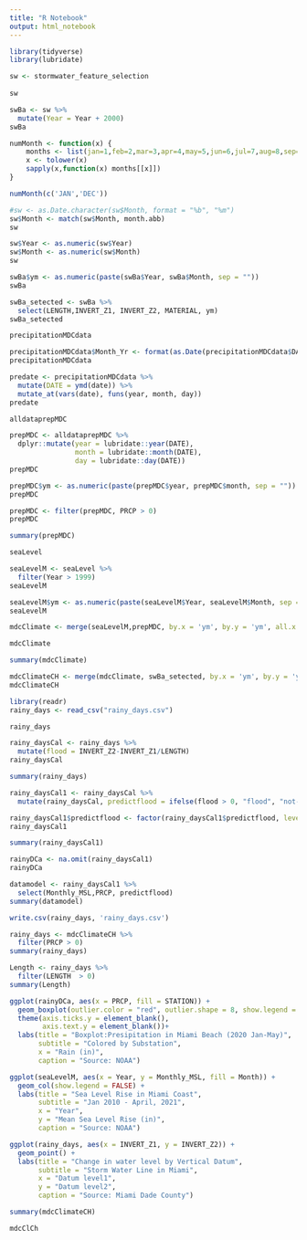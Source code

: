 ---
title: "R Notebook"
output: html_notebook
---

```{r}
library(tidyverse)
library(lubridate)
```



```{r}
sw <- stormwater_feature_selection
  
sw
```





```{r}
swBa <- sw %>% 
  mutate(Year = Year + 2000)
swBa
```



```{r}
numMonth <- function(x) {
    months <- list(jan=1,feb=2,mar=3,apr=4,may=5,jun=6,jul=7,aug=8,sep=9,oct=10,nov=11,dec=12)
    x <- tolower(x)
    sapply(x,function(x) months[[x]])
}

numMonth(c('JAN','DEC'))
```
```{r}
#sw <- as.Date.character(sw$Month, format = "%b", "%m")
sw$Month <- match(sw$Month, month.abb)
sw
```
```{r}
sw$Year <- as.numeric(sw$Year)
sw$Month <- as.numeric(sw$Month)
sw
```

```{r}
swBa$ym <- as.numeric(paste(swBa$Year, swBa$Month, sep = ""))
swBa
```

```{r}
swBa_setected <- swBa %>% 
  select(LENGTH,INVERT_Z1, INVERT_Z2, MATERIAL, ym)
swBa_setected

```



```{r}
precipitationMDCdata
```
```{r}
precipitationMDCdata$Month_Yr <- format(as.Date(precipitationMDCdata$DATE), "%Y-%m")
precipitationMDCdata

```

```{r}
predate <- precipitationMDCdata %>% 
  mutate(DATE = ymd(date)) %>% 
  mutate_at(vars(date), funs(year, month, day))
predate 
```

```{r}
alldataprepMDC
```




```{r}
prepMDC <- alldataprepMDC %>% 
  dplyr::mutate(year = lubridate::year(DATE),
                month = lubridate::month(DATE),
                day = lubridate::day(DATE))
prepMDC
```

```{r}
prepMDC$ym <- as.numeric(paste(prepMDC$year, prepMDC$month, sep = ""))
prepMDC
```
```{r}
prepMDC <- filter(prepMDC, PRCP > 0)
prepMDC
```

```{r}
summary(prepMDC)
```


```{r}
seaLevel
```


```{r}
seaLevelM <- seaLevel %>% 
  filter(Year > 1999)
seaLevelM
```




```{r}
seaLevelM$ym <- as.numeric(paste(seaLevelM$Year, seaLevelM$Month, sep = ""))
seaLevelM
```

```{r}
mdcClimate <- merge(seaLevelM,prepMDC, by.x = 'ym', by.y = 'ym', all.x = TRUE, all.y = TRUE)
```

```{r}
mdcClimate
```


```{r}
summary(mdcClimate)
```

```{r}
mdcClimateCH <- merge(mdcClimate, swBa_setected, by.x = 'ym', by.y = 'ym', all.x = TRUE, all.y = TRUE)
mdcClimateCH
```

```{r}
library(readr)
rainy_days <- read_csv("rainy_days.csv")
```


```{r}
rainy_days
```

```{r}
rainy_daysCal <- rainy_days %>% 
  mutate(flood = INVERT_Z2-INVERT_Z1/LENGTH)
rainy_daysCal
```
```{r}
summary(rainy_days)
```
```{r}
rainy_daysCal1 <- rainy_daysCal %>% 
  mutate(rainy_daysCal, predictflood = ifelse(flood > 0, "flood", "not-flood"))
```

```{r}
rainy_daysCal1$predictflood <- factor(rainy_daysCal1$predictflood, levels = c('flood', 'not-flood'))
rainy_daysCal1
```

```{r}
summary(rainy_daysCal1)
```

```{r}
rainyDCa <- na.omit(rainy_daysCal1)
rainyDCa
```


```{r}
datamodel <- rainy_daysCal1 %>% 
  select(Monthly_MSL,PRCP, predictflood)
summary(datamodel)
```


```{r}
write.csv(rainy_days, 'rainy_days.csv')
```


```{r}
rainy_days <- mdcClimateCH %>%
  filter(PRCP > 0)
summary(rainy_days)
```

```{r}
Length <- rainy_days %>%
  filter(LENGTH  > 0)
summary(Length)
```


```{r}
ggplot(rainyDCa, aes(x = PRCP, fill = STATION)) +
  geom_boxplot(outlier.color = "red", outlier.shape = 8, show.legend = FALSE) +
  theme(axis.ticks.y = element_blank(),
        axis.text.y = element_blank())+
  labs(title = "Boxplot:Presipitation in Miami Beach (2020 Jan-May)",
       subtitle = "Colored by Substation",
       x = "Rain (in)",
       caption = "Source: NOAA")
```

```{r}
ggplot(seaLevelM, aes(x = Year, y = Monthly_MSL, fill = Month)) +
  geom_col(show.legend = FALSE) +
  labs(title = "Sea Level Rise in Miami Coast",
       subtitle = "Jan 2010 - April, 2021",
       x = "Year",
       y = "Mean Sea Level Rise (in)",
       caption = "Source: NOAA")
```

```{r}
ggplot(rainy_days, aes(x = INVERT_Z1, y = INVERT_Z2)) +
  geom_point() +
  labs(title = "Change in water level by Vertical Datum",
       subtitle = "Storm Water Line in Miami",
       x = "Datum level1",
       y = "Datum level2",
       caption = "Source: Miami Dade County")
```



```{r}
summary(mdcClimateCH)
```


```{r}
mdcClCh
```



